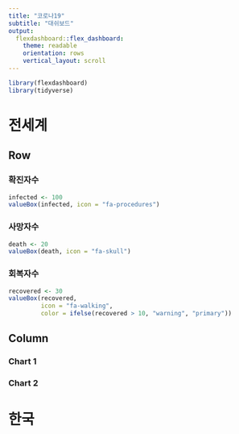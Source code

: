 ```yaml
---
title: "코로나19"
subtitle: "대쉬보드"
output: 
  flexdashboard::flex_dashboard:
    theme: readable
    orientation: rows
    vertical_layout: scroll
---
```


```r
library(flexdashboard)
library(tidyverse)
```


전세계 {data-icon="fa-globe"}
===================================

Row {data-width=150} 
--------------------------------------------

### 확진자수

```r
infected <- 100
valueBox(infected, icon = "fa-procedures")
```

### 사망자수

```r
death <- 20
valueBox(death, icon = "fa-skull")
```

### 회복자수

```r
recovered <- 30
valueBox(recovered, 
         icon = "fa-walking",
         color = ifelse(recovered > 10, "warning", "primary"))
```

Column {data-height=350}
-------------------------------------

### Chart 1

### Chart 2

한국 {data-icon="fa-map"}
===================================
